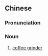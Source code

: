 {{also|咖啡粉碎机}}
==Chinese==
{{zh-forms|s=咖啡粉碎机|type=23}}

===Pronunciation===
{{zh-pron
|m=kāfēi fěnsuìjī
|c=gaa3 fe1 fan2 seoi3 gei1
|cat=n
}}

===Noun===
{{zh-noun}}

# [[coffee grinder]]